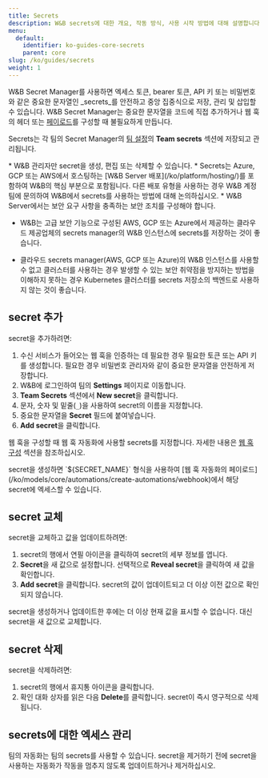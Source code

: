 ```yaml
---
title: Secrets
description: W&B secrets에 대한 개요, 작동 방식, 사용 시작 방법에 대해 설명합니다.
menu:
  default:
    identifier: ko-guides-core-secrets
    parent: core
slug: /ko/guides/secrets
weight: 1
---
```


W&B Secret Manager를 사용하면 엑세스 토큰, bearer 토큰, API 키 또는 비밀번호와 같은 중요한 문자열인 _secrets_를 안전하고 중앙 집중식으로 저장, 관리 및 삽입할 수 있습니다. W&B Secret Manager는 중요한 문자열을 코드에 직접 추가하거나 웹 훅의 헤더 또는 [페이로드](/ko/models/core/automations/)를 구성할 때 불필요하게 만듭니다.

Secrets는 각 팀의 Secret Manager의 [팀 설정](/ko/platform/app/settings-page/teams/)의 **Team secrets** 섹션에 저장되고 관리됩니다.

<Note>
* W&B 관리자만 secret을 생성, 편집 또는 삭제할 수 있습니다.
* Secrets는 Azure, GCP 또는 AWS에서 호스팅하는 [W&B Server 배포](/ko/platform/hosting/)를 포함하여 W&B의 핵심 부분으로 포함됩니다. 다른 배포 유형을 사용하는 경우 W&B 계정 팀에 문의하여 W&B에서 secrets를 사용하는 방법에 대해 논의하십시오.
* W&B Server에서는 보안 요구 사항을 충족하는 보안 조치를 구성해야 합니다.

  - W&B는 고급 보안 기능으로 구성된 AWS, GCP 또는 Azure에서 제공하는 클라우드 제공업체의 secrets manager의 W&B 인스턴스에 secrets를 저장하는 것이 좋습니다.

  - 클라우드 secrets manager(AWS, GCP 또는 Azure)의 W&B 인스턴스를 사용할 수 없고 클러스터를 사용하는 경우 발생할 수 있는 보안 취약점을 방지하는 방법을 이해하지 못하는 경우 Kubernetes 클러스터를 secrets 저장소의 백엔드로 사용하지 않는 것이 좋습니다.
</Note>

## secret 추가
secret을 추가하려면:

1. 수신 서비스가 들어오는 웹 훅을 인증하는 데 필요한 경우 필요한 토큰 또는 API 키를 생성합니다. 필요한 경우 비밀번호 관리자와 같이 중요한 문자열을 안전하게 저장합니다.
2. W&B에 로그인하여 팀의 **Settings** 페이지로 이동합니다.
3. **Team Secrets** 섹션에서 **New secret**을 클릭합니다.
4. 문자, 숫자 및 밑줄(`_`)을 사용하여 secret의 이름을 지정합니다.
5. 중요한 문자열을 **Secret** 필드에 붙여넣습니다.
6. **Add secret**을 클릭합니다.

웹 훅을 구성할 때 웹 훅 자동화에 사용할 secrets를 지정합니다. 자세한 내용은 [웹 훅 구성](#configure-a-webhook) 섹션을 참조하십시오.

<Note>
secret을 생성하면 `${SECRET_NAME}` 형식을 사용하여 [웹 훅 자동화의 페이로드](/ko/models/core/automations/create-automations/webhook)에서 해당 secret에 엑세스할 수 있습니다.
</Note>

## secret 교체
secret을 교체하고 값을 업데이트하려면:
1. secret의 행에서 연필 아이콘을 클릭하여 secret의 세부 정보를 엽니다.
2. **Secret**을 새 값으로 설정합니다. 선택적으로 **Reveal secret**을 클릭하여 새 값을 확인합니다.
3. **Add secret**을 클릭합니다. secret의 값이 업데이트되고 더 이상 이전 값으로 확인되지 않습니다.

<Note>
secret을 생성하거나 업데이트한 후에는 더 이상 현재 값을 표시할 수 없습니다. 대신 secret을 새 값으로 교체합니다.
</Note>

## secret 삭제
secret을 삭제하려면:
1. secret의 행에서 휴지통 아이콘을 클릭합니다.
2. 확인 대화 상자를 읽은 다음 **Delete**를 클릭합니다. secret이 즉시 영구적으로 삭제됩니다.

## secrets에 대한 엑세스 관리
팀의 자동화는 팀의 secrets를 사용할 수 있습니다. secret을 제거하기 전에 secret을 사용하는 자동화가 작동을 멈추지 않도록 업데이트하거나 제거하십시오.
